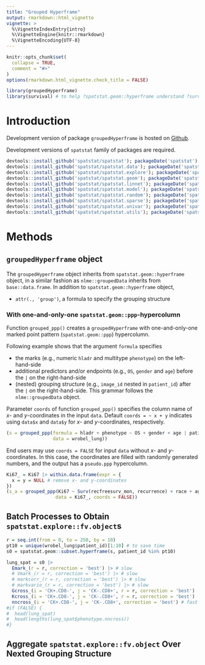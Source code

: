 ```yaml
---
title: "Grouped Hyperframe"
output: rmarkdown::html_vignette
vignette: >
  %\VignetteIndexEntry{intro}
  %\VignetteEngine{knitr::rmarkdown}
  %\VignetteEncoding{UTF-8}
---
```


```r
knitr::opts_chunk$set(
  collapse = TRUE,
  comment = "#>"
)
options(rmarkdown.html_vignette.check_title = FALSE)
```

```r
library(groupedHyperframe)
library(survival) # to help ?spatstat.geom::hyperframe understand ?survival::Surv object
```

# Introduction

Development version of package `groupedHyperframe` is hosted on [Github](https://github.com/tingtingzhan/groupedHyperframe).

Development versions of `spatstat` family of packages are required.
```r
devtools::install_github('spatstat/spatstat'); packageDate('spatstat')
devtools::install_github('spatstat/spatstat.data'); packageDate('spatstat.data')
devtools::install_github('spatstat/spatstat.explore'); packageDate('spatstat.explore')
devtools::install_github('spatstat/spatstat.geom'); packageDate('spatstat.geom')
devtools::install_github('spatstat/spatstat.linnet'); packageDate('spatstat.linnet')
devtools::install_github('spatstat/spatstat.model'); packageDate('spatstat.model')
devtools::install_github('spatstat/spatstat.random'); packageDate('spatstat.random')
devtools::install_github('spatstat/spatstat.sparse'); packageDate('spatstat.sparse')
devtools::install_github('spatstat/spatstat.univar'); packageDate('spatstat.univar')
devtools::install_github('spatstat/spatstat.utils'); packageDate('spatstat.utils')
```


# Methods

## `groupedHyperframe` object

The `groupedHyperframe` object inherits from `spatstat.geom::hyperframe` object, in a similar fashion as `nlme::groupedData` inherits from `base::data.frame`.
In addition to `spatstat.geom::hyperframe` object,

* `attr(., 'group')`, a formula to specify the grouping structure



### With one-and-only-one `spatstat.geom::ppp`-hypercolumn

Function `grouped_ppp()` creates a `groupedHyperframe` with one-and-only-one marked point pattern (`spatstat.geom::ppp`) hypercolumn.  

Following example shows that the argument `formula` specifies

* the marks (e.g., numeric `hladr` and multitype `phenotype`) on the left-hand-side
* additional predictors and/or endpoints (e.g., `OS`, `gender` and `age`) before the `|` on the right-hand-side
* (nested) grouping structure (e.g., `image_id` nested in `patient_id`) after the `|` on the right-hand-side. This grammar follows the `nlme::groupedData` object.

Parameter `coords` of function `grouped_ppp()` specifies the column name of $x$- and $y$-coordinates in the input `data`. Default `coords = ~ x + y` indicates using `data$x` and `data$y` for $x$- and $y$-coordinates, respectively.

```r
(s = grouped_ppp(formula = hladr + phenotype ~ OS + gender + age | patient_id/image_id, 
                 data = wrobel_lung))
```

End users may use `coords = FALSE` for input `data` without $x$- and $y$-coordinates. In this case, the coordinates are filled with randomly generated numbers, and the output has a 
`pseudo.ppp` hypercolumn.

```r
Ki67_ = Ki67 |> within.data.frame(expr = {
  x = y = NULL # remove x- and y-coordinates
})
(s_a = grouped_ppp(Ki67 ~ Surv(recfreesurv_mon, recurrence) + race + age | patientID/tissueID, 
                  data = Ki67_, coords = FALSE))
```


## Batch Processes to Obtain `spatstat.explore::fv.object`s

```r
r = seq.int(from = 0, to = 250, by = 10)
pt10 = unique(wrobel_lung$patient_id)[1:10] # to save time
s0 = spatstat.geom::subset.hyperframe(s, patient_id %in% pt10)

lung_spat = s0 |>
  Emark_(r = r, correction = 'best') |> # slow
  # Vmark_(r = r, correction = 'best') |> # slow
  # markcorr_(r = r, correction = 'best') |> # slow
  # markvario_(r = r, correction = 'best') |> # slow
  Gcross_(i = 'CK+.CD8-', j = 'CK-.CD8+', r = r, correction = 'best') |> # fast
  Kcross_(i = 'CK+.CD8-', j = 'CK-.CD8+', r = r, correction = 'best') |> # fast
  nncross_(i = 'CK+.CD8-', j = 'CK-.CD8+', correction = 'best') # fast
#if (FALSE) {
#  head(lung_spat)
#  head(lengths(lung_spat$phenotype.nncross))
#}
```

## Aggregate `spatstat.explore::fv.object` Over Nexted Grouping Structure

